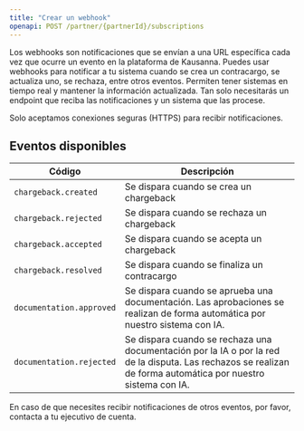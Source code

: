 ```yaml
---
title: "Crear un webhook"
openapi: POST /partner/{partnerId}/subscriptions
---
```


Los webhooks son notificaciones que se envían a una URL específica cada vez que ocurre un evento en la plataforma de Kausanna. Puedes usar webhooks para notificar a tu sistema cuando se crea un contracargo, se actualiza uno, se rechaza, entre otros eventos.
Permiten tener sistemas en tiempo real y mantener la información actualizada. Tan solo necesitarás un endpoint que reciba las notificaciones y un sistema que las procese.

<Info>Solo aceptamos conexiones seguras (HTTPS) para recibir notificaciones.</Info>

## Eventos disponibles

| Código                   | Descripción                                                                                                                                                   |
| ------------------------ | ------------------------------------------------------------------------------------------------------------------------------------------------------------- |
| `chargeback.created`     | Se dispara cuando se crea un chargeback                                                                                                                       |
| `chargeback.rejected`    | Se dispara cuando se rechaza un chargeback                                                                                                                    |
| `chargeback.accepted`    | Se dispara cuando se acepta un chargeback                                                                                                                     |
| `chargeback.resolved`    | Se dispara cuando se finaliza un contracargo                                                                                                                  |
| `documentation.approved` | Se dispara cuando se aprueba una documentación. Las aprobaciones se realizan de forma automática por nuestro sistema con IA.                                  |
| `documentation.rejected` | Se dispara cuando se rechaza una documentación por la IA o por la red de la disputa. Las rechazos se realizan de forma automática por nuestro sistema con IA. |

En caso de que necesites recibir notificaciones de otros eventos, por favor, contacta a tu ejecutivo de cuenta.
